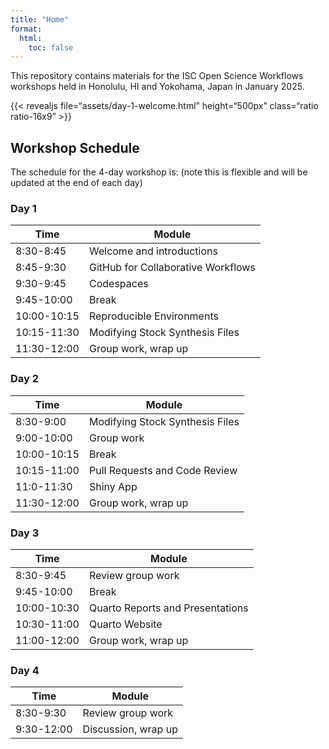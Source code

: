 ```yaml
---
title: "Home"
format: 
  html:
    toc: false
---
```


This repository contains materials for the ISC Open Science Workflows workshops held in Honolulu, HI and Yokohama, Japan in January 2025. 

{{< revealjs file="assets/day-1-welcome.html" height="500px" class="ratio ratio-16x9" >}}


## Workshop Schedule  
The schedule for the 4-day workshop is: (note this is flexible and will be updated at the end of each day) 

### Day 1  

|Time    |Module  |
|--------|--------|
|8:30-8:45| Welcome and introductions|
|8:45-9:30| GitHub for Collaborative Workflows|  
|9:30-9:45|Codespaces|
|9:45-10:00|Break|  
|10:00-10:15|Reproducible Environments|  
|10:15-11:30|Modifying Stock Synthesis Files|  
|11:30-12:00|Group work, wrap up|  

### Day 2  

|Time    |Module  |
|--------|--------|
|8:30-9:00|Modifying Stock Synthesis Files|  
|9:00-10:00|Group work|  
|10:00-10:15|Break|  
|10:15-11:00|Pull Requests and Code Review|
|11:0-11:30|Shiny App|  
|11:30-12:00|Group work, wrap up|  

### Day 3  

|Time    |Module  |
|--------|--------|
|8:30-9:45|Review group work|
|9:45-10:00|Break| 
|10:00-10:30|Quarto Reports and Presentations|  
|10:30-11:00|Quarto Website|    
|11:00-12:00|Group work, wrap up|  


### Day 4  

|Time    |Module  |
|--------|--------|
|8:30-9:30|Review group work|  
|9:30-12:00|Discussion, wrap up|  
